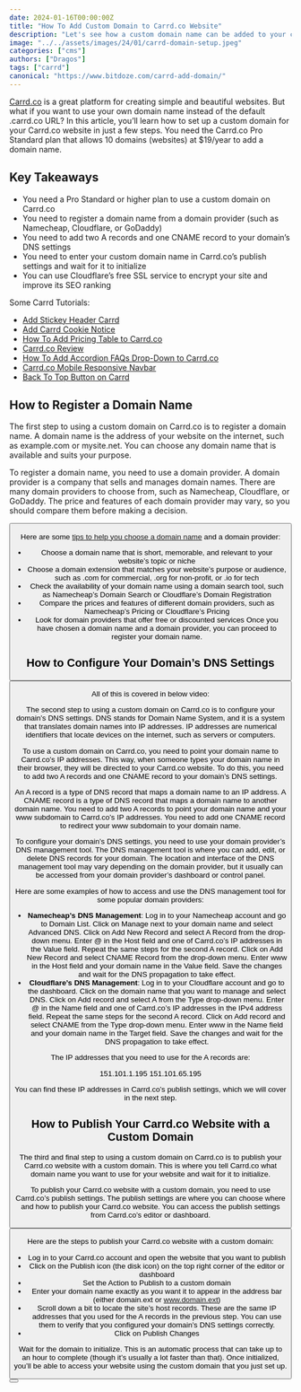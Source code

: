 ```yaml
---
date: 2024-01-16T00:00:00Z
title: "How To Add Custom Domain to Carrd.co Website"
description: "Let's see how a custom domain name can be added to your carrd.co website."
image: "../../assets/images/24/01/carrd-domain-setup.jpeg"
categories: ["cms"]
authors: ["Dragos"]
tags: ["carrd"]
canonical: "https://www.bitdoze.com/carrd-add-domain/"
---
```



[Carrd.co](https://go.bitdoze.com/carrd) is a great platform for creating simple and beautiful websites. But what if you want to use your own domain name instead of the default .carrd.co URL? In this article, you’ll learn how to set up a custom domain for your Carrd.co website in just a few steps.
You need the Carrd.co Pro Standard plan that allows 10 domains (websites) at $19/year to add a domain name.

## Key Takeaways

- You need a Pro Standard or higher plan to use a custom domain on Carrd.co
- You need to register a domain name from a domain provider (such as Namecheap, Cloudflare, or GoDaddy)
- You need to add two A records and one CNAME record to your domain’s DNS settings
- You need to enter your custom domain name in Carrd.co’s publish settings and wait for it to initialize
- You can use Cloudflare’s free SSL service to encrypt your site and improve its SEO ranking

Some Carrd Tutorials:

- [Add Stickey Header Carrd](https://www.bitdoze.com/add-stickey-header-carrd/)
- [Add Carrd Cookie Notice](https://www.bitdoze.com/add-cookie-notice-carrd/)
- [How To Add Pricing Table to Carrd.co](https://www.bitdoze.com/carrd-add-pricing-table/)
- [Carrd.co Review](https://www.bitdoze.com/carrd-review/)
- [How To Add Accordion FAQs Drop-Down to Carrd.co](https://www.bitdoze.com/add-accordion-carrd/)
- [Carrd.co Mobile Responsive Navbar](https://www.bitdoze.com/carrd-mobile-navbar/)
- [Back To Top Button on Carrd](https://www.bitdoze.com/carrd-back-to-top-button/)

## How to Register a Domain Name

The first step to using a custom domain on Carrd.co is to register a domain name. A domain name is the address of your website on the internet, such as example.com or mysite.net. You can choose any domain name that is available and suits your purpose.

To register a domain name, you need to use a domain provider. A domain provider is a company that sells and manages domain names. There are many domain providers to choose from, such as Namecheap, Cloudflare, or GoDaddy. The price and features of each domain provider may vary, so you should compare them before making a decision.

<Button link="https://try.carrd.co/bitdoze" text="Carrd.co" />

Here are some [tips to help you choose a domain name](https://www.wpdoze.com/choose-domain-name/) and a domain provider:

- Choose a domain name that is short, memorable, and relevant to your website’s topic or niche
- Choose a domain extension that matches your website’s purpose or audience, such as .com for commercial, .org for non-profit, or .io for tech
- Check the availability of your domain name using a domain search tool, such as Namecheap’s Domain Search or Cloudflare’s Domain Registration
- Compare the prices and features of different domain providers, such as Namecheap’s Pricing or Cloudflare’s Pricing
- Look for domain providers that offer free or discounted services
  Once you have chosen a domain name and a domain provider, you can proceed to register your domain name.

## How to Configure Your Domain’s DNS Settings

<Button link="https://carrdme.com/" text="Carrd Plugins and Themes" />

All of this is covered in below video:

<YouTubeEmbed
  url="https://www.youtube.com/embed/wwRzzLGSc2U"
  label="How To Add Custom Domain to Carrd.co Website"
/>

The second step to using a custom domain on Carrd.co is to configure your domain’s DNS settings. DNS stands for Domain Name System, and it is a system that translates domain names into IP addresses. IP addresses are numerical identifiers that locate devices on the internet, such as servers or computers.

To use a custom domain on Carrd.co, you need to point your domain name to Carrd.co’s IP addresses. This way, when someone types your domain name in their browser, they will be directed to your Carrd.co website. To do this, you need to add two A records and one CNAME record to your domain’s DNS settings.

An A record is a type of DNS record that maps a domain name to an IP address. A CNAME record is a type of DNS record that maps a domain name to another domain name. You need to add two A records to point your domain name and your www subdomain to Carrd.co’s IP addresses. You need to add one CNAME record to redirect your www subdomain to your domain name.

To configure your domain’s DNS settings, you need to use your domain provider’s DNS management tool. The DNS management tool is where you can add, edit, or delete DNS records for your domain. The location and interface of the DNS management tool may vary depending on the domain provider, but it usually can be accessed from your domain provider’s dashboard or control panel.

Here are some examples of how to access and use the DNS management tool for some popular domain providers:

- **Namecheap’s DNS Management**: Log in to your Namecheap account and go to Domain List. Click on Manage next to your domain name and select Advanced DNS. Click on Add New Record and select A Record from the drop-down menu. Enter @ in the Host field and one of Carrd.co’s IP addresses in the Value field. Repeat the same steps for the second A record. Click on Add New Record and select CNAME Record from the drop-down menu. Enter www in the Host field and your domain name in the Value field. Save the changes and wait for the DNS propagation to take effect.
- **Cloudflare’s DNS Management**: Log in to your Cloudflare account and go to the dashboard. Click on the domain name that you want to manage and select DNS. Click on Add record and select A from the Type drop-down menu. Enter @ in the Name field and one of Carrd.co’s IP addresses in the IPv4 address field. Repeat the same steps for the second A record. Click on Add record and select CNAME from the Type drop-down menu. Enter www in the Name field and your domain name in the Target field. Save the changes and wait for the DNS propagation to take effect.

The IP addresses that you need to use for the A records are:

151.101.1.195
151.101.65.195

You can find these IP addresses in Carrd.co’s publish settings, which we will cover in the next step.

## How to Publish Your Carrd.co Website with a Custom Domain

The third and final step to using a custom domain on Carrd.co is to publish your Carrd.co website with a custom domain. This is where you tell Carrd.co what domain name you want to use for your website and wait for it to initialize.

To publish your Carrd.co website with a custom domain, you need to use Carrd.co’s publish settings. The publish settings are where you can choose where and how to publish your Carrd.co website. You can access the publish settings from Carrd.co’s editor or dashboard.

<Button link="https://carrdme.com/" text="Carrd Plugins and Themes" />

Here are the steps to publish your Carrd.co website with a custom domain:

- Log in to your Carrd.co account and open the website that you want to publish
- Click on the Publish icon (the disk icon) on the top right corner of the editor or dashboard
- Set the Action to Publish to a custom domain
- Enter your domain name exactly as you want it to appear in the address bar (either domain.ext or www.domain.ext)
- Scroll down a bit to locate the site’s host records. These are the same IP addresses that you used for the A records in the previous step. You can use them to verify that you configured your domain’s DNS settings correctly.
- Click on Publish Changes

<Picture src={imag1} alt="Carrd domain add" />

Wait for the domain to initialize. This is an automatic process that can take up to an hour to complete (though it’s usually a lot faster than that). Once initialized, you’ll be able to access your website using the custom domain that you just set up.

<Button link="https://go.bitdoze.com/carrd" text="Carrd.co" />

